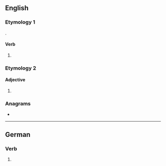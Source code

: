 {{also|lösest}}
==English==

===Etymology 1===
{{suffix|lose|est|lang=en}}.

====Verb====
{{head|en|verb form}}

# {{en-archaic second-person singular of|lose|lang=en}}

===Etymology 2===

====Adjective====
{{head|en|adjective}}

# {{misspelling of|loosest|lang=en}}

===Anagrams===
* {{anagrams|en|a=elosst|stoles|tossel}}

----

==German==

===Verb===
{{head|de|verb form}}

# {{de-verb form of|losen|2|s|k1}}
